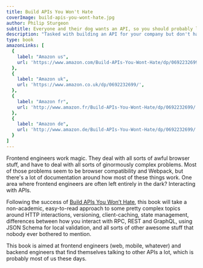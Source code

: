 ```yaml
---
title: Build APIs You Won't Hate
coverImage: build-apis-you-wont-hate.jpg
author: Philip Sturgeon
subtitle: Everyone and their dog wants an API, so you should probably learn how to build them.
description: "Tasked with building an API for your company but don't have a clue where to start? Taken over an existing API and hate it? Built your own API and still hate it? This book is for you. This book has been up on the LeanPub top 10 for most of its lifetime, and was the #5 Best Selling Book of 2015, so it can't be too bad."
type: book
amazonLinks: [
  { 
    label: "Amazon us",
    url: 'https://www.amazon.com/Build-APIs-You-Wont-Hate/dp/0692232699/',
  },
  {
    label: "Amazon uk",
    url: 'https://www.amazon.co.uk/dp/0692232699/',
  },
  { 
    label: "Amazon fr",
    url: 'http://www.amazon.fr/Build-APIs-You-Wont-Hate/dp/0692232699/',
  },
  {
    label: "Amazon de",
    url: 'http://www.amazon.de/Build-APIs-You-Wont-Hate/dp/0692232699/',
  }
]
---
```


Frontend engineers work magic. They deal with all sorts of awful browser stuff, and have to deal with all sorts of ginormously complex problems. Most of those problems seem to be browser compatibility and Webpack, but there's a lot of documentation around how most of these things work. One area where frontend engineers are often left entirely in the dark? Interacting with APIs.

Following the success of [Build APIs You Won’t Hate](/books/build-apis-you-wont-hate), this book will take a non-academic, easy-to-read approach to some pretty complex topics around HTTP interactions, versioning, client-caching, state management, differences between how you interact with RPC, REST and GraphQL, using JSON Schema for local validation, and all sorts of other awesome stuff that nobody ever bothered to mention.

This book is aimed at frontend engineers (web, mobile, whatever) and backend engineers that find themselves talking to other APIs a lot, which is probably most of us these days.